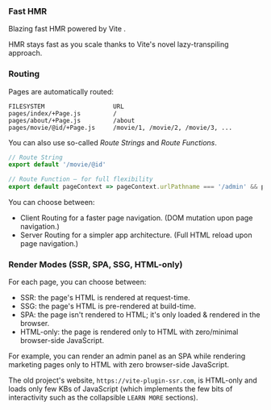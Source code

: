 
### Fast HMR

Blazing fast HMR powered by Vite <ViteLogo />.

HMR stays fast as you scale thanks to Vite's novel lazy-transpiling approach.

### Routing

Pages are automatically routed:

```
FILESYSTEM                   URL
pages/index/+Page.js         /
pages/about/+Page.js         /about
pages/movie/@id/+Page.js     /movie/1, /movie/2, /movie/3, ...
```

You can also use so-called *Route Strings* and *Route Functions*.

```js
// Route String
export default '/movie/@id'

// Route Function — for full flexibility
export default pageContext => pageContext.urlPathname === '/admin' && pageContext.isAdmin
```

You can choose between:

- Client Routing for a faster page navigation. (DOM mutation upon page navigation.)
- Server Routing for a simpler app architecture. (Full HTML reload upon page navigation.)

### Render Modes (SSR, SPA, SSG, HTML-only)

For each page, you can choose between:
 - SSR: the page's HTML is rendered at request-time.
 - SSG: the page's HTML is pre-rendered at build-time.
 - SPA: the page isn't rendered to HTML; it's only loaded & rendered in the browser.
 - HTML-only: the page is rendered only to HTML with zero/minimal browser-side JavaScript.

For example, you can render an admin panel as an SPA while rendering marketing pages only to HTML with zero browser-side JavaScript.

The old project's website, `https://vite-plugin-ssr.com`, is HTML-only and loads only few KBs of JavaScript (which implements the few bits of interactivity such as
the collapsible `LEARN MORE` sections).
